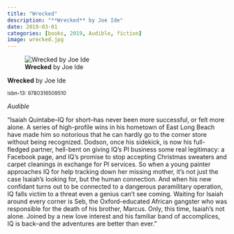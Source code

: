 ```yaml
---
title: "Wrecked"
description: "**Wrecked** by Joe Ide"
date: 2019-03-01
categories: [books, 2019, Audible, fiction]
image: wrecked.jpg
---
```

![**Wrecked** by Joe Ide](wrecked.jpg){fig-align="left"}

**Wrecked** by Joe Ide

<sup>isbn-13: 9780316509510</sup>

*Audible*

"Isaiah Quintabe--IQ for short--has never been more successful, or felt more
alone. A series of high-profile wins in his hometown of East Long Beach
have made him so notorious that he can hardly go to the corner store
without being recognized. Dodson, once his sidekick, is now his full-
fledged partner, hell-bent on giving IQ's PI business some real legitimacy:
a Facebook page, and IQ's promise to stop accepting Christmas sweaters and
carpet cleanings in exchange for PI services. So when a young painter
approaches IQ for help tracking down her missing mother, it's not just the
case Isaiah's looking for, but the human connection. And when his new
confidant turns out to be connected to a dangerous paramilitary operation,
IQ falls victim to a threat even a genius can't see coming. Waiting for
Isaiah around every corner is Seb, the Oxford-educated African gangster who
was responsible for the death of his brother, Marcus. Only, this time,
Isaiah's not alone. Joined by a new love interest and his familiar band of
accomplices, IQ is back--and the adventures are better than ever."